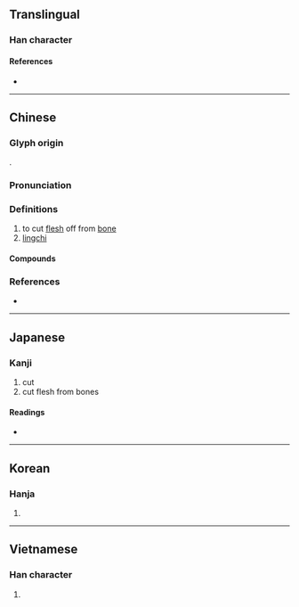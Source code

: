 {{also|剐}}
{{character info/new}}
==Translingual==

===Han character===
{{Han char|rn=18|rad=刀|as=09|sn=11|four=72200|canj=BBLN|ids=⿰咼刂}}

====References====
* {{Han ref|kx=0142.200|dkj=02094|dj=0322.050|hdz=10345.010|uh=526E|ud=21102|bh=D46C|bd=54380}}

----

==Chinese==
{{zh-forms|s=剐|alt=冎,𠮠,叧,另}}

===Glyph origin===
{{Han etym}}
{{Han compound|咼|刀|t2=knife|ls=ic}}.

===Pronunciation===
{{zh-pron
|m=guǎ
|c=waa2,gwaa2
|mn=ml:kóa
|mn_note=kóaⁿ - unknown dialect (perhaps Taiwanese)
|mc=y
|oc=y
|cat=v
}}

===Definitions===
{{zh-hanzi}}

# to cut [[flesh]] off from [[bone]]
# [[lingchi]]

====Compounds====
{{zh-der|凌遲碎剮|剖剮|剮刑|千刀萬剮|萬剮千刀|鈍刀慢剮}}

===References===
* {{R:yue:Hanzi}}

----

==Japanese==

===Kanji===
{{ja-kanji|grade=|rs=刀09}}

# cut
# cut flesh from bones

====Readings====
* {{ja-readings|on=[[か]] (ka), [[け]] (ke)|kun=[[さく]] (saku)}}

----

==Korean==

===Hanja===
{{ko-hanja|hangeul=과|rv=gwa|mr=kwa}}

# {{defn|lang=ko|sort=刀09}}

----

==Vietnamese==

===Han character===
{{vi-hantu|[[qua]], [[quả]]|rs=刀09}}

# {{defn|vi|sort=刀09}}